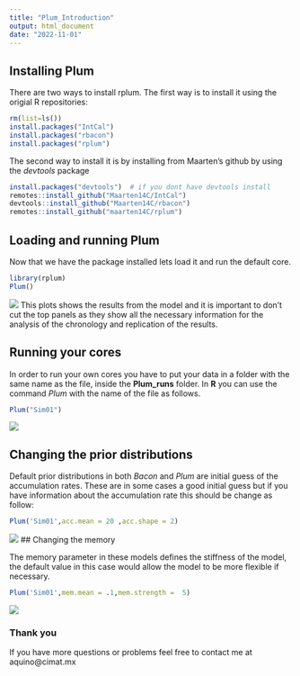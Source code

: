 ```yaml
---
title: "Plum_Introduction"
output: html_document
date: "2022-11-01"
---
```


## Installing Plum

There are two ways to install rplum. The first way is to install it using the origial R repositories:
  
```r
rm(list=ls())
install.packages("IntCal")
install.packages("rbacon")
install.packages("rplum")
```

The second way to install it is by installing from Maarten's github by using the _devtools_ package 

```r
install.packages("devtools")  # if you dont have devtools install
remotes::install_github("Maarten14C/IntCal")
devtools::install_github("Maarten14C/rbacon")
remotes::install_github("maarten14C/rplum")
```

## Loading and running Plum 
  
Now that we have the package installed lets load it and run the default core. 
```r
library(rplum)
Plum()
```


![ ](Plum_runs/HP1C/HP1C_51.png)
This plots shows the results from the model and it is important to don't cut the top panels as they show all the necessary information for the analysis of the chronology and replication of the results. 

## Running your cores

In order to run your own cores you have to put your data in a folder with the same name as the file, inside the __Plum_runs__ folder. In __R__ you can use the command _Plum_ with the name of the file as follows.

```r
Plum("Sim01")
```
![ ](Plum_runs/Sim01/Norm_cron.png)

## Changing the prior distributions

Default prior distributions in both _Bacon_ and _Plum_ are initial guess of the accumulation rates. These are in some cases a good initial guess but if you have information about the accumulation rate this should be change as follow:

```r
Plum('Sim01',acc.mean = 20 ,acc.shape = 2)
```
![ ](Plum_runs/Sim01/Acc_cron.png)
## Changing the memory

The memory parameter in these models defines the stiffness of the model, the default value in this case would allow the model to be more flexible if necessary. 


```r
Plum('Sim01',mem.mean = .1,mem.strength =  5)
```
![ ](Plum_runs/Sim01/mem_cron.png)


### Thank you 

If you have more questions or problems feel free to contact me at aquino@cimat.mx




  
  
  
  
  


